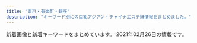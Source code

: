 ```yaml
---
title: "東京・有楽町・銀座"
description: "キーワード別にの巨乳アジアン・チャイナエステ嬢情報をまとめました。"
---
```


新着画像と新着キーワードをまとめています。
2021年02月26日の情報です。

<DmmAffiliateIns />
<KeywordTable
  shops={
    [
    {
        "img_links": [
            "http://missyou-esthe.com/img/tt1.jpg",
            "http://missyou-esthe.com/img/f1.jpg",
            "http://missyou-esthe.com/img/tt16.jpg",
            "http://missyou-esthe.com/img/mr1.jpg",
            "http://missyou-esthe.com/img/cg06.jpg",
            "http://missyou-esthe.com/img/f.jpg",
            "http://missyou-esthe.com/img/cg02.jpg",
            "http://missyou-esthe.com/img/cg03.jpg",
            "http://missyou-esthe.com/img/t1.jpg",
            "http://missyou-esthe.com/img/cg07.jpg",
            "http://missyou-esthe.com/img/tt18.jpg",
            "http://missyou-esthe.com/img/tt4.jpg",
            "http://missyou-esthe.com/img/tt2.jpg",
            "http://missyou-esthe.com/img/no.png",
            "http://missyou-esthe.com/img/tt15.jpg",
            "http://missyou-esthe.com/img/tt21.jpg",
            "http://missyou-esthe.com/img/tt11.jpg",
            "http://missyou-esthe.com/img/tt19.jpg",
            "http://missyou-esthe.com/img/cg05.jpg",
            "http://missyou-esthe.com/img/cg11.jpg",
            "http://missyou-esthe.com/img/cg14.jpg",
            "http://missyou-esthe.com/img/t3.jpg",
            "http://missyou-esthe.com/img/eve.jpg",
            "http://missyou-esthe.com/img/lin.jpg",
            "http://missyou-esthe.com/img/tt20.jpg",
            "http://missyou-esthe.com/img/cg01.jpg",
            "http://missyou-esthe.com/img/cg04.jpg",
            "http://missyou-esthe.com/img/tt13.jpg",
            "http://missyou-esthe.com/img/tt17.jpg",
            "http://missyou-esthe.com/img/cg10.jpg",
            "http://missyou-esthe.com/img/cg13.jpg",
            "http://missyou-esthe.com/img/tt12.jpg",
            "http://missyou-esthe.com/img/cg09.jpg",
            "http://missyou-esthe.com/img/cg091.jpg",
            "http://missyou-esthe.com/img/tt14.jpg",
            "http://missyou-esthe.com/img/cg08.jpg",
            "http://missyou-esthe.com/img/t2.jpg"
        ],
        "keywords": {
            "87": 4,
            "86": 14,
            "85": 2
        },
        "url": "http://missyou-esthe.com/",
        "station": "\u65b0\u5bcc\u753a\u99c53\u756a\u51fa\u53e3",
        "name": "Lotus\uff5e\u30ed\u30fc\u30bf\u30b9\uff5e"
    },
    {
        "url": "http://koikst.xyz/",
        "station": "JR\u6771\u4eac\u99c5\u516b\u91cd\u6d32\u53e3",
        "img_links": [
            "http://koikst.xyz/_src/20886061/index_34.png",
            "http://koikst.xyz/_src/20886019/up.png",
            "http://koikst.xyz/_src/51067435/wechatimg725.jpg",
            "http://koikst.xyz/_src/20886063/index_36.png",
            "http://koikst.xyz/_src/20886010/img_3017.jpg",
            "http://koikst.xyz/_src/20886303/07958eda583eff2b24876adf03c0a434.jpg",
            "http://koikst.xyz/_src/20885811/up.png",
            "http://sunflower.jp.net/2.jpg",
            "http://koikst.xyz/_src/20885809/www.cman.png",
            "http://koikst.xyz/_src/20886235/t02200330_0640096013249885015.jpg",
            "http://koikst.xyz/_src/20886111/_dsf0778_pp.jpg",
            "http://koikst.xyz/_src/20886222/up.png",
            "http://koikst.xyz/_src/20885828/up.png",
            "http://koikst.xyz/_src/20886103/up.png",
            "http://sunflower.jp.net/1.jpg",
            "http://sunflower.jp.net/6.jpg",
            "http://koikst.xyz/_src/20885845/up.png",
            "http://koikst.xyz/_src/20886229/_dsf0778_pp.jpg",
            "http://koikst.xyz/_src/20885836/sign.jpg",
            "http://koikst.xyz/_src/20886231/_dsf0770_pp.jpg",
            "http://koikst.xyz/_src/20886148/therapist-ito.jpg",
            "http://koikst.xyz/_src/20886008/_k3_6019.jpg",
            "http://koikst.xyz/_src/20886065/index_38.png",
            "http://koikst.xyz/_src/20886122/up.png",
            "http://koikst.xyz/_src/20885997/up.png",
            "http://koikst.xyz/_src/20886308/t02200330_0640096013249885015.jpg",
            "http://koikst.xyz/_src/51067433/wechatimg726.jpg",
            "http://koikst.xyz/_src/21089124/img20180325193504865361.png",
            "http://sunflower.jp.net/3.jpg",
            "http://koikst.xyz/_src/20886300/media-20170919.jpg",
            "http://koikst.xyz/_src/20991736/t02200330_0640096013249885015.jpg",
            "http://koikst.xyz/_src/20886064/index_37.png",
            "http://koikst.xyz/_src/20886035/up.png",
            "http://koikst.xyz/_src/20886005/wechatimg35.jpg",
            "http://koikst.xyz/_src/51067437/wechatimg724.jpg",
            "http://koikst.xyz/_src/20886211/07958eda583eff2b24876adf03c0a434.jpg",
            "http://koikst.xyz/_src/20886006/wechatimg36.jpg",
            "http://koikst.xyz/_src/20886283/img20170527114635169213.png",
            "http://koikst.xyz/_src/20886060/index_33.png",
            "http://koikst.xyz/_src/20886009/img_2917.jpg",
            "http://koikst.xyz/_src/20886059/sign.png",
            "http://koikst.xyz/_src/20886233/906ab10dd05fdcaee1fa99bd6e5779ea.jpg",
            "http://koikst.xyz/_src/20886058/sign.png",
            "http://koikst.xyz/_src/20886092/therapist-ito.jpg",
            "http://koikst.xyz/_src/51067440/wechatimg723.jpg",
            "http://koikst.xyz/_src/20886287/9c88380aa0315ec9292225a3223d62d9.jpg",
            "http://koikst.xyz/_src/20886066/slider2.png",
            "http://koikst.xyz/_src/20886310/wechatimg405.jpg",
            "http://koikst.xyz/_src/20886305/therapist-ito.jpg",
            "http://koikst.xyz/_src/20886007/_k3_6020.jpg",
            "http://sunflower.jp.net/5.jpg",
            "http://koikst.xyz/_src/20886062/index_35.png"
        ],
        "keywords": {
            "89": 3,
            "85": 2,
            "C": 2,
            "E": 3
        },
        "name": "\u60a0"
    },
    {
        "img_links": [
            "http://cocosia-massage.work/img/sta3.jpg",
            "http://cocosia-massage.work/img/fla-1.jpg",
            "http://cocosia-massage.work/sp/img/sys.jpg",
            "http://cocosia-massage.work/sp/img/st6.jpg",
            "http://cocosia-massage.work/img/xmas.png",
            "http://cocosia-massage.work/sp/img/cam3.jpg",
            "http://cocosia-massage.work/sp/img/p-5.jpg",
            "http://cocosia-massage.work/sp/img/rec.jpg",
            "http://cocosia-massage.work/sp/img/acc.jpg",
            "http://cocosia-massage.work/img/news.jpg",
            "http://cocosia-massage.work/img/cncp.jpg",
            "http://cocosia-massage.work/img/head2.jpg",
            "http://cocosia-massage.work/sp/img/p-3.jpg",
            "http://cocosia-massage.work/sp/img/qr.jpg",
            "http://cocosia-massage.work/sp/img/t-t.jpg",
            "http://cocosia-massage.work/img/newf.jpg",
            "http://cocosia-massage.work/img/st3.jpg",
            "http://cocosia-massage.work/img/conc.jpg",
            "http://cocosia-massage.work/sp/img/botton.jpg",
            "http://cocosia-massage.work/sp/img/pc.jpg",
            "http://cocosia-massage.work/img/st4.jpg",
            "http://cocosia-massage.work/img/fla-2.jpg",
            "http://cocosia-massage.work/img/st6.jpg",
            "http://cocosia-massage.work/img/nos.jpg",
            "http://cocosia-massage.work/sp/img/p-4.jpg",
            "http://cocosia-massage.work/sp/img/st4.jpg",
            "http://cocosia-massage.work/img/st1.jpg",
            "http://cocosia-massage.work/sp/img/t-s.jpg",
            "http://cocosia-massage.work/img/sta2.jpg",
            "http://cocosia-massage.work/sp/img/info.jpg",
            "http://cocosia-massage.work/sp/img/cam4.jpg",
            "http://cocosia-massage.work/img/st5.jpg",
            "http://cocosia-massage.work/sp/img/t-r.jpg",
            "http://cocosia-massage.work/sp/img/st5.jpg",
            "http://cocosia-massage.work/img/sta5.jpg",
            "http://cocosia-massage.work/img/sta4.jpg",
            "http://cocosia-massage.work/img/sta1.jpg",
            "http://cocosia-massage.work/sp/img/st3.jpg",
            "http://cocosia-massage.work/sp/img/st1.jpg",
            "http://cocosia-massage.work/img/sta6.jpg",
            "http://cocosia-massage.work/sp/img/cam1.jpg",
            "http://cocosia-massage.work/img/r9.jpg",
            "http://cocosia-massage.work/img/acc.jpg",
            "http://cocosia-massage.work/sp/img/p-6.jpg",
            "http://cocosia-massage.work/img/st2.jpg",
            "http://cocosia-massage.work/sp/img/st2.jpg",
            "http://cocosia-massage.work/sp/img/cam2.jpg",
            "http://cocosia-massage.work/sp/img/t-t2.jpg"
        ],
        "keywords": {
            "88": 5,
            "C": 22,
            "D": 8,
            "87": 2,
            "F": 5,
            "85": 16,
            "E": 2
        },
        "station": "\u4eba\u5f62\u753a\u99c5A1\u51fa\u53e3",
        "url": "http://cocosia-massage.work/",
        "name": "COCOSIA"
    },
    {
        "img_links": [],
        "name": "\u6975\u4e0a\u30e1\u30f3\u30ba\u30a2\u30ed\u30de\u65e5\u672c\u6a4b",
        "keywords": {},
        "url": "https://aroma.tyo.cm/",
        "station": "\u8305\u5834\u753a\u99c510\u756a\u51fa\u53e3"
    },
    {
        "img_links": [
            "http://ginzamassage.net/user_data/00000099.jpg",
            "http://ginzamassage.net/user_data/00000102.jpg",
            "http://ginzamassage.net/user_data/00000145.jpg",
            "http://ginzamassage.net/user_data/00000132.jpg",
            "http://ginzamassage.net/user_data/00000147.jpg",
            "http://ginzamassage.net/user_data/00000143.jpg",
            "http://ginzamassage.net/user_data/00000228.jpg",
            "http://ginzamassage.net/user_data/00000235.jpg",
            "http://ginzamassage.net/user_data/00000109.jpg",
            "http://ginzamassage.net/user_data/00000238.jpg",
            "http://ginzamassage.net/user_data/00000121.jpg",
            "http://ginzamassage.net/user_data/00000134.jpg",
            "http://ginzamassage.net/user_data/00000129.jpg",
            "http://ginzamassage.net/user_data/00000123.jpg",
            "http://ginzamassage.net/user_data/00000148.png",
            "http://ginzamassage.net/user_data/00000126.jpg",
            "http://ginzamassage.net/user_data/00000101.jpg",
            "http://ginzamassage.net/user_data/00000103.jpg",
            "http://ginzamassage.net/user_data/00000225.jpg",
            "http://ginzamassage.net/user_data/00000216.jpg",
            "http://ginzamassage.net/user_data/00000105.jpg",
            "http://ginzamassage.net/user_data/00000117.jpg",
            "http://ginzamassage.net/user_data/00000131.jpg",
            "http://ginzamassage.net/user_data/00000218.jpg",
            "http://ginzamassage.net/images/noimg.png",
            "http://ginzamassage.net/user_data/00000142.jpg",
            "http://ginzamassage.net/user_data/00000135.jpg",
            "http://ginzamassage.net/user_data/00000226.jpg",
            "http://ginzamassage.net/user_data/00000141.jpg",
            "http://ginzamassage.net/user_data/00000233.jpg",
            "http://ginzamassage.net/user_data/00000136.jpg",
            "http://ginzamassage.net/user_data/00000116.jpg",
            "http://ginzamassage.net/user_data/00000217.jpg",
            "http://ginzamassage.net/user_data/00000138.jpg",
            "http://ginzamassage.net/user_data/00000140.jpg",
            "http://ginzamassage.net/user_data/00000104.jpg",
            "http://ginzamassage.net/user_data/00000146.jpg",
            "http://ginzamassage.net/user_data/00000125.jpg",
            "http://ginzamassage.net/user_data/00000130.jpg",
            "http://ginzamassage.net/user_data/00000127.jpg",
            "http://ginzamassage.net/user_data/00000097.jpg",
            "http://ginzamassage.net/user_data/00000124.jpg",
            "http://ginzamassage.net/user_data/00000144.jpg",
            "http://ginzamassage.net/user_data/00000114.jpg",
            "http://ginzamassage.net/user_data/00000100.jpg",
            "http://ginzamassage.net/user_data/00000137.jpg",
            "http://ginzamassage.net/user_data/00000106.jpg",
            "http://ginzamassage.net/user_data/00000232.jpg",
            "http://ginzamassage.net/user_data/00000153.jpg",
            "http://ginzamassage.net/user_data/00000128.jpg",
            "http://ginzamassage.net/images/1.jpg",
            "http://ginzamassage.net/user_data/00000184.jpg",
            "http://ginzamassage.net/user_data/00000139.jpg",
            "http://ginzamassage.net/user_data/00000149.jpg",
            "http://ginzamassage.net/user_data/00000133.jpg",
            "http://ginzamassage.net/user_data/00000115.jpg",
            "http://ginzamassage.net/user_data/00000237.jpg"
        ],
        "url": "http://ginzamassage.net",
        "station": "\u6771\u9280\u5ea7\u99c55\u756a\u51fa\u53e3",
        "keywords": {
            "\u80f8": 7,
            "\u4e73": 1
        },
        "name": "\u91d1\u306e\u83ef"
    },
    {
        "img_links": [
            "http://yume-sato.blue/uploads//sites/18/2020/09/g5-150x150.jpg",
            "http://yume-sato.blue/uploads//sites/18/2020/09/g6.jpg",
            "http://yume-sato.blue/uploads//sites/18/2020/09/g4-150x150.jpg",
            "http://yume-sato.blue/uploads//sites/18/2020/09/top1-1.jpg",
            "http://yume-sato.blue/uploads//sites/18/2020/09/s_staff.png",
            "http://yume-sato.blue/uploads//sites/18/2020/09/pick.jpg",
            "http://yume-sato.blue/uploads//sites/18/2020/10/g2.jpg",
            "http://yume-sato.blue/uploads//sites/18/2020/10/g1.jpg",
            "http://yume-sato.blue/uploads//sites/18/2020/09/g3-150x150.jpg",
            "http://yume-sato.blue/uploads//sites/18/2020/12/gg.jpg",
            "http://yume-sato.blue/uploads//sites/18/2020/09/g1.jpg",
            "http://yume-sato.blue/uploads//sites/18/2020/09/g1-150x150.jpg",
            "http://yume-sato.blue/uploads//sites/18/2020/09/g3.jpg",
            "http://yume-sato.blue/uploads//sites/18/2020/09/top.jpg",
            "http://yume-sato.blue/uploads//sites/18/2020/12/gg-150x150.jpg",
            "http://yume-sato.blue/uploads//sites/18/2020/09/g4.jpg",
            "http://yume-sato.blue/uploads//sites/18/2020/09/g6-150x150.jpg",
            "http://yume-sato.blue/uploads//sites/18/2020/09/g2.jpg",
            "http://yume-sato.blue/uploads//sites/18/2020/09/g2-150x150.jpg",
            "http://yume-sato.blue/uploads//sites/18/2020/09/g5.jpg",
            "http://yume-sato.blue/uploads//sites/18/2020/09/mobile-1.jpg",
            "http://yume-sato.blue/uploads//sites/18/2020/09/news.jpg"
        ],
        "url": "http://yume-sato.blue/",
        "station": "\u4eba\u5f62\u753a\u99c5A6",
        "keywords": {},
        "name": "\u5922\u306e\u90f7"
    },
    {
        "station": "\u5c0f\u4f1d\u99ac\u753a\u99c53\u756a\u51fa\u53e3",
        "url": "http://luna-shine.info/",
        "keywords": {
            "E": 13,
            "84": 3,
            "89": 21,
            "F": 6,
            "G": 6,
            "81": 3,
            "88": 21,
            "82": 3,
            "85": 6,
            "\u80f8": 2,
            "D": 30,
            "\u30bb\u30af\u30b7\u30fc": 1,
            "86": 6,
            "C": 12,
            "87": 12
        },
        "name": "\u30eb\u30ca\u30b7\u30e3\u30a4\u30f3",
        "img_links": [
            "http://luna-shine.info/uploads/lunashine/2015/04/1111_e589afe69cac.jpg",
            "http://luna-shine.info/uploads/lunashine/2013/01/room-9.jpg",
            "http://luna-shine.info/uploads/lunashine/2019/04/bottom.jpg",
            "http://luna-shine.info/uploads/lunashine/2014/04/image_e589afe69cac.png",
            "http://luna-shine.info/uploads/lunashine/2015/12/qqe59bbee7898720151214133747.jpg",
            "http://luna-shine.info/uploads/lunashine/2013/01/room-7.jpg",
            "http://luna-shine.info/uploads/lunashine/2013/01/room-3.jpg",
            "http://luna-shine.info/uploads/lunashine/2013/10/4_e589afe69cac.jpg",
            "http://luna-shine.info/uploads/lunashine/2015/04/1111_e589afe69cac1.jpg",
            "http://luna-shine.info/uploads/lunashine/2019/12/e5beaee4bfa1e59bbee78987_201912071546181.jpg",
            "http://luna-shine.info/uploads/lunashine/2020/01/e5beaee4bfa1e59bbee78987_20190517131309.jpg",
            "http://luna-shine.info/uploads/lunashine/images/rq03.jpg",
            "http://luna-shine.info/uploads/lunashine/2016/11/31.jpg",
            "http://luna-shine.info/uploads/lunashine/2014/06/image-14.jpeg",
            "http://luna-shine.info/uploads/lunashine/2018/05/2.jpg",
            "http://luna-shine.info/uploads/lunashine/2015/09/1-12041z120344c1_e589afe69cac_e589afe69cac.jpg",
            "http://luna-shine.info/uploads/lunashine/2013/01/room-11.jpg",
            "http://luna-shine.info/uploads/lunashine/2013/01/room-1.jpg",
            "http://luna-shine.info/uploads/lunashine/2015/03/123.jpg",
            "http://luna-shine.info/uploads/lunashine/2015/03/12344780f_e589afe69cac.jpg",
            "http://luna-shine.info/uploads/lunashine/2015/01/0.jpg",
            "http://luna-shine.info/uploads/lunashine/images/new_tit.jpg",
            "http://luna-shine.info/uploads/lunashine/2017/04/22221.jpg",
            "http://luna-shine.info/uploads/lunashine/2015/01/2_e589afe69cac.jpg",
            "http://luna-shine.info/uploads/lunashine/2012/12/mobile.jpg",
            "http://luna-shine.info/uploads/lunashine/2013/01/room-2.jpg",
            "http://luna-shine.info/uploads/lunashine/2015/01/11.jpg",
            "http://luna-shine.info/uploads/lunashine/2012/12/topview4.jpg",
            "http://luna-shine.info/uploads/lunashine/2019/05/e5beaee4bfa1e59bbee78987_201905171313091.jpg",
            "http://luna-shine.info/uploads/lunashine/2013/01/room-8.jpg",
            "http://luna-shine.info/uploads/lunashine/2013/10/e38182e38286e381bf3_e589afe69cac.jpg",
            "http://luna-shine.info/uploads/lunashine/2014/05/naomi1-276x3584.jpg",
            "http://luna-shine.info/uploads/lunashine/2015/03/8dbe4d07b4f1258c30f14b30e60c1466.png",
            "http://luna-shine.info/uploads/lunashine/2019/12/e5beaee4bfa1e59bbee78987_20191207154634.jpg",
            "http://luna-shine.info/uploads/lunashine/images/no-photo.jpg",
            "http://luna-shine.info/uploads/lunashine/2015/06/image1-266x4001.jpg",
            "http://luna-shine.info/uploads/lunashine/2013/01/room-6.jpg",
            "http://luna-shine.info/uploads/lunashine/2013/10/e381bfe38286e3818d-5_e589afe69cac.jpg",
            "http://luna-shine.info/uploads/lunashine/2019/01/e5beaee4bfa1e59bbee78987_20190124144601.jpg",
            "http://luna-shine.info/uploads/lunashine/2019/07/qqe59bbee78987201504181707251.jpg",
            "http://luna-shine.info/uploads/lunashine/2019/04/e5beaee4bfa1e59bbee78987_201903161627475.jpg",
            "http://luna-shine.info/uploads/lunashine/2013/03/img_0522_e589afe69cac-1000x1333.jpg",
            "http://luna-shine.info/uploads/lunashine/2012/12/topview1.jpg",
            "http://luna-shine.info/uploads/lunashine/2013/01/img_0370_e589afe69cac-276x368.jpg",
            "http://luna-shine.info/uploads/lunashine/2013/01/room-10.jpg",
            "http://luna-shine.info/uploads/lunashine/images/rq01.jpg",
            "http://luna-shine.info/uploads/lunashine/2019/05/e5beaee4bfa1e59bbee78987_20190517131309.jpg",
            "http://luna-shine.info/uploads/lunashine/2012/12/topview3.jpg",
            "http://luna-shine.info/uploads/lunashine/2013/10/e381bfe382841_e589afe69cac.jpg",
            "http://luna-shine.info/uploads/lunashine/2019/04/e5beaee4bfa1e59bbee78987_201903161627478.jpg",
            "http://luna-shine.info/uploads/lunashine/2014/06/image-15.jpeg",
            "http://luna-shine.info/uploads/lunashine/images/picup.png",
            "http://luna-shine.info/uploads/lunashine/2012/12/mailmaka.jpg",
            "http://luna-shine.info/uploads/lunashine/2013/11/e381afe3828be3818befbc92-1000x1333.jpg",
            "http://luna-shine.info/uploads/lunashine/2013/01/qiu-1.jpg",
            "http://luna-shine.info/uploads/lunashine/images/new_d.jpg",
            "http://luna-shine.info/uploads/lunashine/2014/06/9c1b42356edc1bb51d040e0a1783fa97.png",
            "http://luna-shine.info/uploads/lunashine/2015/03/171f728230a16701d87b9e61ba70edf8.png",
            "http://luna-shine.info/uploads/lunashine/2014/05/22.jpg",
            "http://luna-shine.info/uploads/lunashine/2013/05/p1020464_e589afe69cac.jpg",
            "http://luna-shine.info/uploads/lunashine/2016/12/img_4240.jpg",
            "http://luna-shine.info/uploads/lunashine/2012/12/topview0.jpg",
            "http://luna-shine.info/uploads/lunashine/2015/03/11111.jpg",
            "http://luna-shine.info/uploads/lunashine/2013/01/room-5.jpg",
            "http://luna-shine.info/uploads/lunashine/2019/03/e5beaee4bfa1e59bbee78987_201903141535171.jpg",
            "http://luna-shine.info/uploads/lunashine/2019/04/tel.jpg",
            "http://luna-shine.info/uploads/lunashine/2019/03/e5beaee4bfa1e59bbee78987_201903161627476.jpg",
            "http://luna-shine.info/uploads/lunashine/2013/11/e381afe3828be3818b-1000x1333.jpg",
            "http://luna-shine.info/uploads/lunashine/2013/01/img_0427_e589afe69cac-276x368.jpg",
            "http://luna-shine.info/uploads/lunashine/2014/05/naomi1-276x3583.jpg",
            "http://luna-shine.info/uploads/lunashine/2019/04/flash1.jpg",
            "http://luna-shine.info/uploads/lunashine/2013/10/e381bfe3818d2_e589afe69cac.jpg",
            "http://luna-shine.info/uploads/lunashine/2019/04/e5beaee4bfa1e59bbee78987_2019031616274791.jpg"
        ]
    },
    {
        "keywords": {
            "D": 15,
            "E": 4,
            "C": 12
        },
        "img_links": [
            "https://kayabacho-mensesthe.com/images/main4.jpg",
            "https://kayabacho-mensesthe.com/wp/wp-content/uploads/2021/01/yuna.jpg",
            "https://kayabacho-mensesthe.com/wp/wp-content/uploads/2020/10/aki-s1-150x150.jpg",
            "https://kayabacho-mensesthe.com/images/main1.jpg",
            "https://kayabacho-mensesthe.com/room/room-l1.jpg",
            "https://kayabacho-mensesthe.com/wp/wp-content/uploads/2019/12/mitsuki.jpg",
            "https://kayabacho-mensesthe.com/room/room-l3.jpg",
            "https://kayabacho-mensesthe.com/wp/wp-content/uploads/2019/12/misaki.jpg",
            "https://kayabacho-mensesthe.com/staff/mimi-s1.jpg",
            "https://kayabacho-mensesthe.com/room/room-l5.jpg",
            "https://kayabacho-mensesthe.com/images/footer-r.png",
            "https://kayabacho-mensesthe.com/images/top2.jpg",
            "https://kayabacho-mensesthe.com/staff/aki-s1.jpg",
            "https://kayabacho-mensesthe.com/wp/wp-content/uploads/2020/12/yuki.jpg",
            "https://kayabacho-mensesthe.com/staff/yuna-s1.jpg",
            "https://kayabacho-mensesthe.com/images/clear.png",
            "https://kayabacho-mensesthe.com/images/top1.jpg",
            "https://kayabacho-mensesthe.com/icon/line.png",
            "https://kayabacho-mensesthe.com/room/room-l2.jpg",
            "https://kayabacho-mensesthe.com/wp/wp-content/uploads/2019/07/misaki.jpg",
            "https://kayabacho-mensesthe.com/images/footer-l.png",
            "https://kayabacho-mensesthe.com/images/mensesthe.jpg",
            "https://kayabacho-mensesthe.com/staff/nao-s1.jpg",
            "https://kayabacho-mensesthe.com/images/main2.jpg",
            "https://kayabacho-mensesthe.com/wp/wp-content/uploads/2020/08/ayaka-1.jpg",
            "https://kayabacho-mensesthe.com/images/flower.png",
            "https://kayabacho-mensesthe.com/wp/wp-content/uploads/2020/08/ayaka-1-200x300.jpg",
            "https://kayabacho-mensesthe.com/staff/urara-s1.jpg",
            "https://kayabacho-mensesthe.com/images/top3.jpg",
            "https://kayabacho-mensesthe.com/icon/yelp.png",
            "https://kayabacho-mensesthe.com/icon/twitter.png",
            "https://kayabacho-mensesthe.com/images/main3.jpg",
            "https://kayabacho-mensesthe.com/room/room-l7.jpg",
            "https://kayabacho-mensesthe.com/staff/rin-s1.jpg",
            "https://kayabacho-mensesthe.com/wp/wp-content/uploads/2019/12/IMG_8988.jpg",
            "https://kayabacho-mensesthe.com/staff/ayaka-s1.jpg",
            "https://kayabacho-mensesthe.com/room/room-l6.jpg",
            "https://kayabacho-mensesthe.com/staff/miyu-s1.jpg",
            "https://kayabacho-mensesthe.com/wp/wp-content/uploads/2019/12/emi.jpg",
            "https://kayabacho-mensesthe.com/staff/misaki-s1.jpg",
            "https://kayabacho-mensesthe.com/link/mens-esthe.png",
            "https://kayabacho-mensesthe.com/wp/wp-content/uploads/2019/08/mimi.jpg",
            "https://kayabacho-mensesthe.com/icon/facebook.png",
            "https://kayabacho-mensesthe.com/room/room-l8.jpg",
            "https://kayabacho-mensesthe.com/room/room-l4.jpg",
            "https://kayabacho-mensesthe.com/wp/wp-content/uploads/2020/11/urara3.jpg",
            "https://kayabacho-mensesthe.com/wp/wp-content/uploads/2020/02/miyu.jpg",
            "https://kayabacho-mensesthe.com/staff/emi-s1.jpg",
            "https://kayabacho-mensesthe.com/staff/aoi-s1.jpg"
        ],
        "name": "Spa Ananda",
        "url": "https://kayabacho-mensesthe.com/",
        "station": "\u8305\u5834\u753a\u99c52\u756a\u51fa\u53e3"
    },
    {
        "keywords": {
            "85": 10,
            "86": 4,
            "D": 6,
            "C": 14,
            "88": 6
        },
        "name": "\u3086\u3089\u308a\u9999",
        "station": "\u6c34\u5929\u5bae\u524d\u99c58\u756a\u51fa\u53e3",
        "img_links": [
            "http://yurarika.work/staff/rara1.jpg",
            "http://yurarika.work/staff/mirai1.jpg",
            "http://yurarika.work/staff/mirai2.jpg",
            "http://yurarika.work/staff/mika2.jpg",
            "http://yurarika.work/staff/rara.jpg",
            "http://yurarika.work/staff/aya2.jpg",
            "http://yurarika.work/staff/aya1.jpg",
            "http://yurarika.work/staff/rara2.jpg",
            "http://yurarika.work/staff/mika1.jpg",
            "http://yurarika.work/staff/aya.jpg",
            "http://yurarika.work/img/all/loader.png",
            "http://yurarika.work/staff/mika.jpg",
            "http://yurarika.work/staff/mirai.jpg"
        ],
        "url": "http://yurarika.work/"
    },
    {
        "url": "http://arm-heal.com/",
        "keywords": {
            "C": 15
        },
        "img_links": [
            "http://arm-heal.com/i/files/homeimg.jpg",
            "http://arm-heal.com/staff/emi/01.jpg",
            "http://arm-heal.com/img/ttl_staff.jpg",
            "http://arm-heal.com/staff/yuuyuu/01.jpg",
            "http://arm-heal.com/pic/topimg5.png",
            "http://arm-heal.com/staff/aya/01mb.jpg",
            "http://arm-heal.com/staff/yuuyuu/01mb.jpg",
            "http://arm-heal.com/staff/aya/01.jpg",
            "http://arm-heal.com/pic/topimg1.png",
            "http://arm-heal.com/img/att.png",
            "http://arm-heal.com/pic/topimg3.png",
            "http://arm-heal.com/staff/miki/01.jpg",
            "http://arm-heal.com/staff/yuki/01.jpg",
            "http://arm-heal.com/pic/head.jpg",
            "http://arm-heal.com/pic/topimg4.png",
            "http://arm-heal.com/pic/topimg2.png",
            "http://arm-heal.com/staff/miki/01mb.jpg",
            "http://arm-heal.com/staff/miya/01.jpg",
            "http://arm-heal.com/img/ttl_rec.png",
            "http://arm-heal.com/img/corona.png",
            "http://arm-heal.com/staff/emi/01mb.jpg",
            "http://arm-heal.com/staff/miya/01mb.jpg",
            "http://arm-heal.com/img/ttl_mobile.png",
            "http://arm-heal.com/staff/yuki/01mb.jpg"
        ],
        "name": "\u7d05\u8449",
        "station": "\u516b\u4e01\u5800\u99c5A5\u53e3"
    },
    {
        "keywords": {},
        "name": "\u30a2\u30ed\u30de\u30a2\u30ea\u30a2",
        "station": "\u6c34\u5929\u5bae\u524d\u99c56\u756a\u51fa\u53e3",
        "url": "http://e-berry.work/index.html",
        "img_links": [
            "http://e-berry.work/images/int1.jpg",
            "http://e-berry.work/img/nene1.jpg",
            "http://e-berry.work/staff/hikari.jpg",
            "http://e-berry.work/img/yoko1.jpg",
            "http://e-berry.work/staff/moka.jpg",
            "http://e-berry.work/images/ac1.jpg",
            "http://e-berry.work/img/moka1.jpg",
            "http://e-berry.work/sp/images/sys2.png",
            "http://e-berry.work/sp/img/ai1.jpg",
            "http://e-berry.work/sp/staff/natumi.jpg",
            "http://e-berry.work/sp/img/nene1.jpg",
            "http://e-berry.work/sp/staff/ai.jpg",
            "http://e-berry.work/sp/images/interior_t.png",
            "http://e-berry.work/sp/staff/aya.jpg",
            "http://e-berry.work/images/newsb.png",
            "http://e-berry.work/images/staff_t.jpg",
            "http://e-berry.work/sp/images/b1.jpg",
            "http://e-berry.work/sp/staff/haruka.jpg",
            "http://e-berry.work/staff/haruka.jpg",
            "http://e-berry.work/sp/img/hikari1.jpg",
            "http://e-berry.work/img/aya1.jpg",
            "http://e-berry.work/sp/images/topgirl.png",
            "http://e-berry.work/sp/images/newface.png",
            "http://e-berry.work/sp/img/haruka1.jpg",
            "http://e-berry.work/sp/img/aya1.jpg",
            "http://e-berry.work/images/b2.jpg",
            "http://e-berry.work/sp/staff/nene.jpg",
            "http://e-berry.work/sp/staff/yoko.jpg",
            "http://e-berry.work/staff/yoko.jpg",
            "http://e-berry.work/sp/images/9.jpg",
            "http://e-berry.work/images/interior_t.jpg",
            "http://e-berry.work/sp/images/sys1.png",
            "http://e-berry.work/sp/images/10.jpg",
            "http://e-berry.work/img/natumi1.jpg",
            "http://e-berry.work/staff/aya.jpg",
            "http://e-berry.work/sp/images/int2.png",
            "http://e-berry.work/sp/images/concept.jpg",
            "http://e-berry.work/staff/rina.jpg",
            "http://e-berry.work/images/sys2.jpg",
            "http://e-berry.work/sp/images/b2.jpg",
            "http://e-berry.work/sp/images/newsb.png",
            "http://e-berry.work/images/head.jpg",
            "http://e-berry.work/images/b1.jpg",
            "http://e-berry.work/images/rec1.jpg",
            "http://e-berry.work/staff/ayumi.jpg",
            "http://e-berry.work/sp/images/footer.jpg",
            "http://e-berry.work/sp/images/int1.png",
            "http://e-berry.work/staff/ai.jpg",
            "http://e-berry.work/img/rina1.jpg",
            "http://e-berry.work/sp/images/sys3.png",
            "http://e-berry.work/img/ayumi1.jpg",
            "http://e-berry.work/sp/img/moka1.jpg",
            "http://e-berry.work/img/hikari1.jpg",
            "http://e-berry.work/images/news_t.jpg",
            "http://e-berry.work/images/9.jpg",
            "http://e-berry.work/sp/staff/moka.jpg",
            "http://e-berry.work/sp/img/natumi1.jpg",
            "http://e-berry.work/sp/images/rec1.jpg",
            "http://e-berry.work/img/ai1.jpg",
            "http://e-berry.work/images/sys1.jpg",
            "http://e-berry.work/sp/img/ayumi1.jpg",
            "http://e-berry.work/sp/images/news.png",
            "http://e-berry.work/images/tgirl.jpg",
            "http://e-berry.work/images/rec2.jpg",
            "http://e-berry.work/sp/images/head.jpg",
            "http://e-berry.work/images/sys3.jpg",
            "http://e-berry.work/sp/staff/rina.jpg",
            "http://e-berry.work/sp/staff/hikari.jpg",
            "http://e-berry.work/sp/images/rec2.png",
            "http://e-berry.work/staff/natumi.jpg",
            "http://e-berry.work/sp/images/ac1.jpg",
            "http://e-berry.work/sp/img/rina1.jpg",
            "http://e-berry.work/images/newface.jpg",
            "http://e-berry.work/images/10.jpg",
            "http://e-berry.work/sp/img/yoko1.jpg",
            "http://e-berry.work/img/haruka1.jpg",
            "http://e-berry.work/sp/staff/ayumi.jpg",
            "http://e-berry.work/images/int2.jpg",
            "http://e-berry.work/images/sm.jpg",
            "http://e-berry.work/sp/images/staff_t.png",
            "http://e-berry.work/sp/images/tel.png",
            "http://e-berry.work/images/concept.jpg",
            "http://e-berry.work/staff/nene.jpg"
        ]
    },
    {
        "station": "\u7bc9\u5730\u99c52\u756a\u51fa\u53e3",
        "url": "http://a-smile.click/",
        "name": "Firework\uff5e\u30d5\u30a1\u30a4\u30a2\u30ef\u30fc\u30af\uff5e",
        "img_links": [
            "http://a-smile.click/img/faq_headimg.jpg",
            "http://a-smile.click/img/rec_headimg.jpg",
            "http://a-smile.click/img/head_img.jpg",
            "http://a-smile.click/img/room/photo04.jpg",
            "http://a-smile.click/girl/4.jpg",
            "http://a-smile.click/girl/3_1.jpg",
            "http://a-smile.click/img/tel.png",
            "http://a-smile.click/girl/6.jpg",
            "http://a-smile.click/img/link_headimg.jpg",
            "http://a-smile.click/girl/2_1.jpg",
            "http://a-smile.click/img/room/photo02.jpg",
            "http://a-smile.click/img/room/photo03.jpg",
            "http://a-smile.click/girl/3.jpg",
            "http://a-smile.click/girl/2.jpg",
            "http://a-smile.click/girl/1_1.jpg",
            "http://a-smile.click/girl/5_1.jpg",
            "http://a-smile.click/img/room/photo01.jpg",
            "http://a-smile.click/girl/5.jpg",
            "http://a-smile.click/img/staff_headimg.jpg",
            "http://a-smile.click/img/qr.png",
            "http://a-smile.click/girl/1.jpg"
        ],
        "keywords": {}
    },
    {
        "img_links": [
            "https://angel-love.tyo.cm/images/room1.jpg",
            "https://angel-love.tyo.cm/images/news_bj1.jpg",
            "https://angel-love.tyo.cm/images/room3.jpg",
            "https://angel-love.tyo.cm/images/room2.jpg",
            "https://angel-love.tyo.cm/photos/sites/27/2021/02/2021021603162127.jpg",
            "https://angel-love.tyo.cm/photos/sites/27/2021/02/2021021606344273.jpg",
            "https://angel-love.tyo.cm/photos/sites/27/2021/02/2021021603212172.jpg",
            "https://angel-love.tyo.cm/images/info.jpg",
            "https://angel-love.tyo.cm/images/top.jpg",
            "https://angel-love.tyo.cm/images/s3.jpg",
            "https://angel-love.tyo.cm/images/news_bj3.jpg",
            "https://angel-love.tyo.cm/images/s1.jpg",
            "https://angel-love.tyo.cm/photos/sites/27/2021/02/2021021603162366.jpg",
            "https://angel-love.tyo.cm/images/s_staff.png",
            "https://angel-love.tyo.cm/images/s_news.jpg",
            "https://angel-love.tyo.cm/photos/sites/27/2021/02/2021021606263617.jpg",
            "https://angel-love.tyo.cm/images/mobile.jpg",
            "https://angel-love.tyo.cm/images/room4.jpg"
        ],
        "station": "\u9280\u5ea7\u99c5A5\u51fa\u53e3",
        "keywords": {
            "87": 10,
            "85": 5,
            "D": 20,
            "86": 5
        },
        "url": "https://angel-love.tyo.cm/",
        "name": "Angel Love"
    },
    {
        "keywords": {},
        "img_links": [
            "http://www.kayabatyo-massage.work/images/sw_home.png",
            "http://www.kayabatyo-massage.work/images/sw_tel.png",
            "http://www.kayabatyo-massage.work/images/recruit/nagare_05.png",
            "http://www.kayabatyo-massage.work/images/recruit/nagare_03.jpg",
            "http://www.kayabatyo-massage.work/images/recruit/nagare_06.png",
            "http://www.kayabatyo-massage.work/images/recruit/nagare_07.png",
            "http://www.kayabatyo-massage.work/images/trigger.jpg",
            "http://www.kayabatyo-massage.work/staff/nanami.jpg",
            "http://www.kayabatyo-massage.work/images/recruit/sp_mainvisual.jpg",
            "http://www.kayabatyo-massage.work/images/recruit/message_03.png",
            "http://www.kayabatyo-massage.work/images/head_interior.jpg",
            "http://www.kayabatyo-massage.work/images/icon_new.png",
            "http://www.kayabatyo-massage.work/images/recruit/point_09.png",
            "http://www.kayabatyo-massage.work/images/recruit/point_04.png",
            "http://www.kayabatyo-massage.work/images/icon_ranking_01.png",
            "http://www.kayabatyo-massage.work/images/head_therapist.jpg",
            "http://www.kayabatyo-massage.work/images/mainvisual_01.jpg",
            "http://www.kayabatyo-massage.work/images/recruit/point_03.png",
            "http://www.kayabatyo-massage.work/images/recruit/point_08.png",
            "http://www.kayabatyo-massage.work/images/no_image.jpg",
            "http://www.kayabatyo-massage.work/images/recruit/nagare_01.jpg",
            "http://www.kayabatyo-massage.work/images/recruit/nagare_02.jpg",
            "http://www.kayabatyo-massage.work/images/recruit/req_03.jpg",
            "http://www.kayabatyo-massage.work/images/mainvisual_02_s.jpg",
            "http://www.kayabatyo-massage.work/images/icon_ranking_02.png",
            "http://www.kayabatyo-massage.work/images/icon_ranking_03.png",
            "http://www.kayabatyo-massage.work/staff/hinata.jpg",
            "http://www.kayabatyo-massage.work/images/recruit/point_05.png",
            "http://www.kayabatyo-massage.work/images/recruit/point_07.png",
            "http://www.kayabatyo-massage.work/staff/kaoru.jpg",
            "http://www.kayabatyo-massage.work/images/recruit/point_06.png",
            "http://www.kayabatyo-massage.work/images/mainvisual_01_s.jpg",
            "http://www.kayabatyo-massage.work/images/mainvisual_02.jpg"
        ],
        "station": "\u8305\u5834\u753a\u99c511\u756a\u51fa\u53e3",
        "name": "\u5143\u6c17\u30e2\u30ea\u30e2\u30ea",
        "url": "http://www.kayabatyo-massage.work/"
    },
    {
        "url": "http://xn--vckg5a5c7c8c1czd.in.net/",
        "img_links": [
            "http://xn--vckg5a5c7c8c1czd.in.net/images/an_2_04.jpg",
            "http://xn--vckg5a5c7c8c1czd.in.net/images/slider/slide2.jpg",
            "http://xn--vckg5a5c7c8c1czd.in.net/images/slider/slide2s.jpg",
            "http://xn--vckg5a5c7c8c1czd.in.net/images/staff_images/top_small_14.jpg",
            "http://xn--vckg5a5c7c8c1czd.in.net/images/an_1_07.jpg",
            "http://xn--vckg5a5c7c8c1czd.in.net/images/index_01.jpg",
            "http://xn--vckg5a5c7c8c1czd.in.net/images/no.png",
            "http://xn--vckg5a5c7c8c1czd.in.net/images/an_1_06.jpg",
            "http://xn--vckg5a5c7c8c1czd.in.net/images/QRcode.jpg",
            "http://xn--vckg5a5c7c8c1czd.in.net/images/staff_images/cg1.jpg",
            "http://xn--vckg5a5c7c8c1czd.in.net/images/staff_images/cg17.jpg",
            "http://xn--vckg5a5c7c8c1czd.in.net/images/an_1_04.jpg",
            "http://xn--vckg5a5c7c8c1czd.in.net/images/an_2_07.jpg",
            "http://xn--vckg5a5c7c8c1czd.in.net/images/slider/slide3.jpg",
            "http://xn--vckg5a5c7c8c1czd.in.net/images/staff_images/cg16.jpg",
            "http://xn--vckg5a5c7c8c1czd.in.net/images/an_2_05.jpg",
            "http://xn--vckg5a5c7c8c1czd.in.net/images/an_2_03.jpg",
            "http://xn--vckg5a5c7c8c1czd.in.net/images/staff_images/cg5.jpg",
            "http://xn--vckg5a5c7c8c1czd.in.net/images/staff_images/top_small_16.jpg",
            "http://xn--vckg5a5c7c8c1czd.in.net/images/an_1_02.jpg",
            "http://xn--vckg5a5c7c8c1czd.in.net/images/slider/slide1.jpg",
            "http://xn--vckg5a5c7c8c1czd.in.net/images/an_2_06.jpg",
            "http://xn--vckg5a5c7c8c1czd.in.net/images/staff_images/cg14.jpg",
            "http://xn--vckg5a5c7c8c1czd.in.net/images/staff_images/top_small_5.jpg",
            "http://xn--vckg5a5c7c8c1czd.in.net/images/an_1_03.jpg",
            "http://xn--vckg5a5c7c8c1czd.in.net/images/staff_images/top_small_1.jpg",
            "http://xn--vckg5a5c7c8c1czd.in.net/images/slider/slide1s.jpg",
            "http://xn--vckg5a5c7c8c1czd.in.net/images/slider/slide3s.jpg",
            "http://xn--vckg5a5c7c8c1czd.in.net/images/staff_images/top_small_17.jpg",
            "http://xn--vckg5a5c7c8c1czd.in.net/images/an_2_02.jpg"
        ],
        "name": "\u7652\u3057\u306e\u6d77",
        "station": "\u65b0\u5bcc\u753a\u99c5",
        "keywords": {
            "D": 16,
            "E": 4,
            "86": 20
        }
    },
    {
        "img_links": [
            "http://sakura.relaxnabi.com/css/topleft02.png",
            "http://sakura.relaxnabi.com/css/staff/staff13.jpg",
            "http://sakura.relaxnabi.com/css/nav/nav-002.png",
            "http://sakura.relaxnabi.com/css/nav/nav-004.png",
            "http://sakura.relaxnabi.com/css/nav/nav-001.png",
            "http://sakura.relaxnabi.com/css/staff/staff04.jpg",
            "http://sakura.relaxnabi.com/css/topleft01.png",
            "http://sakura.relaxnabi.com/css/staff/staff14a.jpg",
            "http://sakura.relaxnabi.com/css/tel03.png",
            "http://sakura.relaxnabi.com/css/staff/staff02.jpg",
            "http://sakura.relaxnabi.com/css/staff/staff06.jpg",
            "http://sakura.relaxnabi.com/css/nav/nav-005.png",
            "http://sakura.relaxnabi.com/css/topright02.jpg",
            "http://sakura.relaxnabi.com/css/nav/nav-003.png",
            "http://sakura.relaxnabi.com/css/nav/nav-006.png"
        ],
        "url": "http://sakura.relaxnabi.com/",
        "keywords": {
            "89": 3,
            "C": 4,
            "87": 2,
            "D": 3
        },
        "name": "\u685c\uff5e\u3055\u304f\u3089\uff5e",
        "station": "\u8305\u5834\u753a\u99c51\u756a\u51fa\u53e3"
    },
    {
        "url": "https://mens-esthe.jpn.vin/",
        "station": "JR\u6771\u4eac\u99c5\u516b\u91cd\u6d32\u5317\u53e3",
        "keywords": {
            "85": 24,
            "86": 96,
            "D": 120
        },
        "name": "\u6771\u4eac\u65e5\u672c\u6a4b\u30e1\u30f3\u30ba\u30a8\u30b9\u30c6",
        "img_links": [
            "https://mens-esthe.jpn.vin/photos/sites/4/2020/12/2020121102462172.jpg",
            "https://mens-esthe.jpn.vin/photos/sites/4/2020/12/202012110248090.jpg",
            "https://mens-esthe.jpn.vin/images/nav_link05.png",
            "https://mens-esthe.jpn.vin/images/nav_link07.png",
            "https://mens-esthe.jpn.vin/images/photo_1.jpg",
            "https://mens-esthe.jpn.vin/photos/sites/4/2020/12/2020121102501422.jpg",
            "https://mens-esthe.jpn.vin/images/nav_link08.png",
            "https://mens-esthe.jpn.vin/images/tit_staff.jpg",
            "https://mens-esthe.jpn.vin/images/sp_tit_info.jpg",
            "https://mens-esthe.jpn.vin/images/side_mobile.jpg",
            "https://mens-esthe.jpn.vin/images/tit_staff02.jpg",
            "https://mens-esthe.jpn.vin/images/tit_face.jpg",
            "https://mens-esthe.jpn.vin/images/top.png",
            "https://mens-esthe.jpn.vin/images/nav_link06.png",
            "https://mens-esthe.jpn.vin/images/tit_link.jpg",
            "https://mens-esthe.jpn.vin/images/nav_link01.png",
            "https://mens-esthe.jpn.vin/images/room2.jpg",
            "https://mens-esthe.jpn.vin/images/tit_info.jpg",
            "https://mens-esthe.jpn.vin/photos/sites/4/2020/12/2020121102464663.jpg",
            "https://mens-esthe.jpn.vin/images/sp_end.png",
            "https://mens-esthe.jpn.vin/images/nav_link02.png",
            "https://mens-esthe.jpn.vin/images/sp_tit_pick.jpg",
            "https://mens-esthe.jpn.vin/images/tit_pick.jpg",
            "https://mens-esthe.jpn.vin/images/nav_link04.png",
            "https://mens-esthe.jpn.vin/images/sp_tit_staff.jpg",
            "https://mens-esthe.jpn.vin/images/navbar-top.jpg",
            "https://mens-esthe.jpn.vin/images/sp_tit_link.jpg",
            "https://mens-esthe.jpn.vin/images/nav_link03.png",
            "https://mens-esthe.jpn.vin/images/sp_photo_1.jpg",
            "https://mens-esthe.jpn.vin/images/sp_tit_staff02.jpg",
            "https://mens-esthe.jpn.vin/images/room1.jpg",
            "https://mens-esthe.jpn.vin/photos/sites/4/2020/12/2020121102483539.jpg",
            "https://mens-esthe.jpn.vin/images/end.png"
        ]
    },
    {
        "img_links": [
            "http://www.hitomebore.esjp.info/files/002.jpg",
            "http://www.hitomebore.esjp.info/images/btn2.png",
            "http://www.hitomebore.esjp.info/files/014.jpg",
            "http://www.hitomebore.esjp.info/files/016.jpg",
            "http://www.hitomebore.esjp.info/images/m3.jpg",
            "http://www.hitomebore.esjp.info/files/015.jpg",
            "http://www.hitomebore.esjp.info/images/mainImg_sub.jpg",
            "http://www.hitomebore.esjp.info/images/m2.jpg",
            "http://www.hitomebore.esjp.info/files/013.jpg",
            "http://www.hitomebore.esjp.info/files/011.jpg",
            "http://www.hitomebore.esjp.info/files/008.jpg",
            "http://www.hitomebore.esjp.info/files/007.jpg",
            "http://www.hitomebore.esjp.info/files/010.jpg",
            "http://www.hitomebore.esjp.info/files/012.jpg",
            "http://www.hitomebore.esjp.info/files/009.jpg",
            "http://www.hitomebore.esjp.info/images/m4.jpg",
            "http://www.hitomebore.esjp.info/images/mainImg2.jpg",
            "http://www.hitomebore.esjp.info/images/m1.jpg"
        ],
        "name": "\u3072\u3068\u3081\u307c\u308c",
        "keywords": {
            "87": 6,
            "C": 6,
            "85": 6,
            "86": 18,
            "D": 27,
            "88": 3
        },
        "url": "http://www.hitomebore.esjp.info/",
        "station": "\u65b0\u5bcc\u753a\u99c53\u756a\u51fa\u53e3"
    },
    {
        "name": "Melody Spa -\u30e1\u30ed\u30c7\u30a3 \u30b9\u30d1-",
        "img_links": [
            "https://melodyspa.tokyo/images/st/risa.jpg",
            "https://melodyspa.tokyo/images/share/pagetop.png",
            "https://melodyspa.tokyo/images/st/yuna1.jpg",
            "https://melodyspa.tokyo/images/st/you.jpg",
            "https://melodyspa.tokyo/images/st/you2.jpg",
            "https://melodyspa.tokyo/images/st/ringo.jpg",
            "https://melodyspa.tokyo/images/st/miho.jpg",
            "https://melodyspa.tokyo/images/st/yuna2.jpg",
            "https://melodyspa.tokyo/images/st/rui.jpg",
            "https://melodyspa.tokyo/images/st/mina.jpg",
            "https://melodyspa.tokyo/images/st/yuna.jpg",
            "https://melodyspa.tokyo/images/st/st_.jpg",
            "https://melodyspa.tokyo/images/st/you3.jpg",
            "https://melodyspa.tokyo/images/topimage/topimage.jpg",
            "https://melodyspa.tokyo/images/st/rara2.jpg",
            "https://melodyspa.tokyo/images/st/mina2.jpg"
        ],
        "keywords": {
            "C": 32,
            "86": 4,
            "F": 6,
            "\u4e73": 4,
            "\u5de8\u4e73": 4
        },
        "station": "JR\u65b0\u65e5\u672c\u6a4b\u99c56\u756a\u51fa\u53e3",
        "url": "https://melodyspa.tokyo/"
    },
    {
        "name": "Tiara-\u30c6\u30a4\u30a2\u30e9-",
        "keywords": {
            "E": 1,
            "C": 1,
            "D": 3,
            "89": 1
        },
        "img_links": [
            "https://est-tiara.info/staffPhoto/b20200924141844.jpg",
            "https://est-tiara.info/images/gallery/r3.jpg",
            "https://est-tiara.info/images/gallery/r5.jpg",
            "https://est-tiara.info/staffPhoto/s20200924141844.jpg",
            "https://est-tiara.info/images/gallery/r1.jpg",
            "https://est-tiara.info/staffPhoto/s20201016083614.jpg",
            "https://est-tiara.info/images/mobile.png",
            "https://est-tiara.info/uploadfiles/Image/campaignEstTiaraInfo.jpg",
            "https://est-tiara.info/images/returnBtn.png",
            "https://est-tiara.info/staffPhoto/s20201016083716.jpg",
            "https://est-tiara.info/staffPhoto/s20201016083756.jpg",
            "https://est-tiara.info/js/sliderLine/slide_prev.png",
            "https://est-tiara.info/staffPhoto/b20201016083828.jpg",
            "https://est-tiara.info/staffPhoto/b20201016083716.jpg",
            "https://est-tiara.info/images/gallery/r8.jpg",
            "https://est-tiara.info/js/sliderLine/slide_next.png",
            "https://est-tiara.info/staffPhoto/b20201016083614.jpg",
            "https://est-tiara.info/images/gallery/r2.jpg",
            "https://est-tiara.info/images/gallery/r4.jpg",
            "https://est-tiara.info/images/gallery/r6.jpg",
            "https://est-tiara.info/images/gallery/r7.jpg",
            "https://est-tiara.info/staffPhoto/s20201016083828.jpg",
            "https://est-tiara.info/staffPhoto/b20201016083756.jpg"
        ],
        "url": "https://est-tiara.info/",
        "station": "\u6771\u9280\u5ea7\u99c5A7\u51fa\u53e3"
    },
    {
        "img_links": [
            "http://www.comodo.relaxjp.info/files/014.jpg",
            "http://www.comodo.relaxjp.info/files/012-03.jpg",
            "http://www.comodo.relaxjp.info/files/011-02.jpg",
            "http://www.comodo.relaxjp.info/files/007-02.jpg",
            "http://www.comodo.relaxjp.info/files/010-02.jpg",
            "http://www.comodo.relaxjp.info/files/014-02.jpg",
            "http://www.comodo.relaxjp.info/images/top.png",
            "http://www.comodo.relaxjp.info/files/012.jpg",
            "http://www.comodo.relaxjp.info/files/013-02.jpg",
            "http://www.comodo.relaxjp.info/files/007.jpg",
            "http://www.comodo.relaxjp.info/images/s_info.jpg",
            "http://www.comodo.relaxjp.info/images/bj1.jpg",
            "http://www.comodo.relaxjp.info/images/hua.jpg",
            "http://www.comodo.relaxjp.info/files/007-03.jpg",
            "http://www.comodo.relaxjp.info/files/009-02.jpg",
            "http://www.comodo.relaxjp.info/images/s_link.jpg",
            "http://www.comodo.relaxjp.info/files/012-02.jpg",
            "http://www.comodo.relaxjp.info/files/009-03.jpg",
            "http://www.comodo.relaxjp.info/files/009.jpg",
            "http://www.comodo.relaxjp.info/files/011-03.jpg",
            "http://www.comodo.relaxjp.info/images/s_news.jpg",
            "http://www.comodo.relaxjp.info/files/013-03.jpg",
            "http://www.comodo.relaxjp.info/files/010-03.jpg",
            "http://www.comodo.relaxjp.info/files/008-03.jpg",
            "http://www.comodo.relaxjp.info/files/008-02.jpg",
            "http://www.comodo.relaxjp.info/files/011.jpg",
            "http://www.comodo.relaxjp.info/files/010.jpg",
            "http://www.comodo.relaxjp.info/files/008.jpg",
            "http://www.comodo.relaxjp.info/images/bj3.jpg",
            "http://www.comodo.relaxjp.info/files/013.jpg",
            "http://www.comodo.relaxjp.info/images/s_staff.jpg",
            "http://www.comodo.relaxjp.info/files/014-03.jpg"
        ],
        "station": "\u99ac\u55b0\u6a2a\u5c71\u99c5A2\u51fa\u53e3",
        "name": "COMODO -\u30b3\u30e2\u30c9-",
        "keywords": {
            "87": 7,
            "D": 8,
            "86": 1
        },
        "url": "http://www.comodo.relaxjp.info/"
    },
    {
        "img_links": [
            "https://ningyocho-esthe.work/images/dream/common/gallery_09.png",
            "https://ningyocho-esthe.work/images/dream/staff/13.jpg",
            "https://ningyocho-esthe.work/images/dream/home/teaser.png",
            "https://ningyocho-esthe.work/images/dream/common/side_bnr_01.png",
            "https://ningyocho-esthe.work/images/dream/staff/3.jpg",
            "https://ningyocho-esthe.work/images/dream/common/gallery_10.png",
            "https://ningyocho-esthe.work/images/dream/common/gallery_02.png",
            "https://ningyocho-esthe.work/images/dream/staff/2.jpg",
            "https://ningyocho-esthe.work/images/dream/common/gallery_04.png",
            "https://ningyocho-esthe.work/images/dream/common/gallery_06.png",
            "https://ningyocho-esthe.work/images/dream/staff/1.jpg",
            "https://ningyocho-esthe.work/images/dream/staff/imgapp_3.jpg",
            "https://ningyocho-esthe.work/images/dream/staff/\u3042\u307f.jpg",
            "https://ningyocho-esthe.work/images/dream/common/credit_01.png",
            "https://ningyocho-esthe.work/images/dream/common/gallery_08.png",
            "https://ningyocho-esthe.work/images/dream/common/gallery_01.png",
            "https://ningyocho-esthe.work/images/dream/staff/\u30ca\u30ca.jpg",
            "https://ningyocho-esthe.work/images/dream/home/image_01.png",
            "https://ningyocho-esthe.work/images/dream/home/image_03.png",
            "https://ningyocho-esthe.work/images/dream/home/image_02.png",
            "https://ningyocho-esthe.work/images/dream/common/credit_03.png",
            "https://ningyocho-esthe.work/images/dream/staff/imgapp6.jpg",
            "https://ningyocho-esthe.work/images/dream/common/gallery_07.png",
            "https://ningyocho-esthe.work/images/dream/common/credit_02.png",
            "https://ningyocho-esthe.work/images/dream/common/gallery_05.png",
            "https://ningyocho-esthe.work/images/dream/common/header_phone_pc.png",
            "https://ningyocho-esthe.work/images/dream/common/side_bnr_02.png",
            "https://ningyocho-esthe.work/images/dream/staff/imgapp_1.jpg",
            "https://ningyocho-esthe.work/images/dream/common/gallery_03.png",
            "https://ningyocho-esthe.work/images/dream/common/header_info.png"
        ],
        "keywords": {
            "88": 1,
            "\u30bb\u30af\u30b7\u30fc": 3
        },
        "name": "Dream",
        "url": "https://ningyocho-esthe.work/",
        "station": "\u4eba\u5f62\u753a\u99c5A1\u51fa\u53e3"
    },
    {
        "name": "\u5feb\u9069\u5802",
        "keywords": {},
        "station": "\u516b\u4e01\u5800\u99c5B2\u51fa\u53e3",
        "img_links": [
            "http://momipara.jp/img/link/momi88.jpg",
            "https://www.hatena.ne.jp/images/wwwridge/ok@2x.png",
            "http://\u30a2\u30b8\u30a2\u30f3\u30a8\u30b9\u30c6.biz/images/88-31.jpg",
            "https://b.st-hatena.com/images/entry-button/button-only@2x.png",
            "http://b.hatena.ne.jp/images/v4/public/add/hatenabookmark_android.png",
            "http://asian.mensesthe.tokyo/wp-content/uploads/2016/01/7CzXuAWe.jpg",
            "https://www.hatena.ne.jp/images/wwwridge/ng@2x.png",
            "https://www.hatena.ne.jp/images/wwwridge/help@2x.png",
            "http://b.hatena.ne.jp/images/v4/public/add/hatenabookmark_ios7.png",
            "https://b.hatena.ne.jp/images/v4/public/add/hatenabookmark_android.png",
            "https://b.hatena.ne.jp/images/v4/public/add/hatenabookmark_ios7.png"
        ],
        "url": "http://kaitekido.eei.jp/"
    },
    {
        "img_links": [
            "http://prime-relax.work/img/st013.jpg",
            "http://prime-relax.work/sp/img/t-a.jpg",
            "http://prime-relax.work/sp/img/botton.jpg",
            "http://prime-relax.work/sp/img/t-t.jpg",
            "http://prime-relax.work/sp/img/sta8.jpg",
            "http://prime-relax.work/img/bottom-.png",
            "http://prime-relax.work/img/body-.jpg",
            "http://prime-relax.work/img/st5.jpg",
            "http://prime-relax.work/img/st014.jpg",
            "http://prime-relax.work/sp/img/add3.jpg",
            "http://prime-relax.work/sp/img/p-7.jpg",
            "http://prime-relax.work/img/sta12.jpg",
            "http://prime-relax.work/sp/img/time.jpg",
            "http://prime-relax.work/sp/img/t-o.jpg",
            "http://prime-relax.work/sp/img/sta12.jpg",
            "http://prime-relax.work/sp/img/p-9.jpg",
            "http://prime-relax.work/img/st07.jpg",
            "http://prime-relax.work/sp/img/sta5.jpg",
            "http://prime-relax.work/sp/img/add.jpg",
            "http://prime-relax.work/img/sta11.jpg",
            "http://prime-relax.work/img/st8.jpg",
            "http://prime-relax.work/sp/img/pic.jpg",
            "http://prime-relax.work/img/st4.jpg",
            "http://prime-relax.work/img/st14.jpg",
            "http://prime-relax.work/img/sta14.jpg",
            "http://prime-relax.work/sp/img/p-8.jpg",
            "http://prime-relax.work/img/st13.jpg",
            "http://prime-relax.work/img/st12.jpg",
            "http://prime-relax.work/img/link300100.jpg",
            "http://prime-relax.work/sp/img/tel.jpg",
            "http://prime-relax.work/img/bottom.png",
            "http://prime-relax.work/img/sta5.jpg",
            "http://prime-relax.work/img/st11.jpg",
            "http://prime-relax.work/img/link-.jpg",
            "http://prime-relax.work/img/link10033.jpg",
            "http://prime-relax.work/sp/img/t-s.jpg",
            "http://prime-relax.work/img/sta8.jpg",
            "http://prime-relax.work/sp/img/add2.jpg",
            "http://prime-relax.work/img/st7.jpg",
            "http://prime-relax.work/img/sys.jpg",
            "http://prime-relax.work/sp/img/sta11.jpg",
            "http://prime-relax.work/img/mo.png",
            "http://prime-relax.work/img/link20067.jpg",
            "http://prime-relax.work/sp/img/cam.jpg",
            "http://prime-relax.work/sp/img/sta9.jpg",
            "http://prime-relax.work/img/st9.jpg",
            "http://prime-relax.work/sp/img/pc.jpg",
            "http://prime-relax.work/img/IMG_1699.jpg",
            "http://prime-relax.work/img/sta4.jpg",
            "http://prime-relax.work/sp/img/t-r.jpg",
            "http://prime-relax.work/img/IMG_1667.jpg",
            "http://prime-relax.work/img/st04.jpg",
            "http://prime-relax.work/sp/img/sta4.jpg",
            "http://prime-relax.work/img/sta13.jpg",
            "http://prime-relax.work/img/sta7.jpg",
            "http://prime-relax.work/sp/img/tit.jpg",
            "http://prime-relax.work/sp/img/sta7.jpg",
            "http://prime-relax.work/img/st08.jpg",
            "http://prime-relax.work/img/IMG_1709.jpg",
            "http://prime-relax.work/img/sta9.jpg",
            "http://prime-relax.work/img/IMG_1675.jpg",
            "http://prime-relax.work/sp/img/info.jpg",
            "http://prime-relax.work/sp/img/sys.jpg",
            "http://prime-relax.work/sp/img/sta13.jpg",
            "http://prime-relax.work/img/head.jpg",
            "http://prime-relax.work/sp/img/sta14.jpg",
            "http://prime-relax.work/img/eve.jpg"
        ],
        "station": "\u99ac\u55b0\u753a\u99c51\u756a\u51fa\u53e3",
        "url": "http://prime-relax.work/",
        "name": "PRIME\u30fb\u30d7\u30e9\u30a4\u30e0",
        "keywords": {
            "84": 5,
            "C": 7,
            "E": 1,
            "86": 7,
            "88": 1,
            "82": 1,
            "87": 4,
            "D": 10
        }
    },
    {
        "station": "\u99ac\u55b0\u6a2a\u5c71\u99c5A2\u51fa\u53e3",
        "img_links": [
            "http://esthe-aroma.com/images/photo03.jpg",
            "http://esthe-aroma.com/images/end-info.png",
            "http://esthe-aroma.com/images/icon_tel.png",
            "http://esthe-aroma.com/images/icon_concept.png",
            "http://esthe-aroma.com/images/photo01.jpg",
            "http://esthe-aroma.com/images/cg07.jpg",
            "http://esthe-aroma.com/images/cg11.jpg",
            "http://esthe-aroma.com/images/mainImg_sub.jpg",
            "http://esthe-aroma.com/images/btn2.png",
            "http://esthe-aroma.com/images/cg10.jpg",
            "http://esthe-aroma.com/images/icon_top.png",
            "http://esthe-aroma.com/images/icon_info.png",
            "http://esthe-aroma.com/images/cg03.jpg",
            "http://esthe-aroma.com/images/cg09.jpg",
            "http://esthe-aroma.com/images/cg05.jpg",
            "http://esthe-aroma.com/images/cg13.jpg",
            "http://esthe-aroma.com/images/cg08.jpg",
            "http://esthe-aroma.com/images/qrc.jpg",
            "http://esthe-aroma.com/images/cg12.jpg",
            "http://esthe-aroma.com/images/cg06.jpg",
            "http://esthe-aroma.com/images/cg04.jpg",
            "http://esthe-aroma.com/images/icon_staff.png",
            "http://esthe-aroma.com/images/cg01.jpg",
            "http://esthe-aroma.com/images/photo02.jpg",
            "http://esthe-aroma.com/images/cg02.jpg"
        ],
        "url": "http://esthe-aroma.com/",
        "keywords": {
            "C": 2,
            "D": 10,
            "86": 13,
            "E": 1
        },
        "name": "Miss.9\uff5e\u30df\u30b9.\u30ad\u30e5\u30a6\uff5e"
    },
    {
        "img_links": [
            "http://sweet-massage.work/img/st2.jpg",
            "http://sweet-massage.work/sp/img/t-s.jpg",
            "http://sweet-massage.work/img/st5.jpg",
            "http://sweet-massage.work/sp/img/t-o.jpg",
            "http://sweet-massage.work/sp/img/s6.jpg",
            "http://sweet-massage.work/sp/img/st01.jpg",
            "http://sweet-massage.work/img/s5.jpg",
            "http://sweet-massage.work/sp/img/st06.jpg",
            "http://sweet-massage.work/img/sta1.jpg",
            "http://sweet-massage.work/sp/img/time.jpg",
            "http://sweet-massage.work/sp/img/pc.jpg",
            "http://sweet-massage.work/img/mobile-1.png",
            "http://sweet-massage.work/img/s1.jpg",
            "http://sweet-massage.work/img/st1.jpg",
            "http://sweet-massage.work/sp/img/st2.jpg",
            "http://sweet-massage.work/sp/img/add2.jpg",
            "http://sweet-massage.work/sp/img/s4.jpg",
            "http://sweet-massage.work/sp/img/info.jpg",
            "http://sweet-massage.work/sp/img/t-a.jpg",
            "http://sweet-massage.work/sp/img/tit.jpg",
            "http://sweet-massage.work/img/st04.jpg",
            "http://sweet-massage.work/sp/img/tel.jpg",
            "http://sweet-massage.work/img/sta5.jpg",
            "http://sweet-massage.work/img/sta6.jpg",
            "http://sweet-massage.work/img/st06.jpg",
            "http://sweet-massage.work/sp/img/st1.jpg",
            "http://sweet-massage.work/sp/img/sys.jpg",
            "http://sweet-massage.work/sp/img/s5.jpg",
            "http://sweet-massage.work/sp/img/st6.jpg",
            "http://sweet-massage.work/sp/img/st05.jpg",
            "http://sweet-massage.work/img/st005.jpg",
            "http://sweet-massage.work/sp/img/st5.jpg",
            "http://sweet-massage.work/img/st6.jpg",
            "http://sweet-massage.work/sp/img/st005.jpg",
            "http://sweet-massage.work/img/st01.jpg",
            "http://sweet-massage.work/sp/img/t-r.jpg",
            "http://sweet-massage.work/img/st4.jpg",
            "http://sweet-massage.work/sp/img/s3.jpg",
            "http://sweet-massage.work/img/s2.jpg",
            "http://sweet-massage.work/img/foot-body.jpg",
            "http://sweet-massage.work/img/sta4.jpg",
            "http://sweet-massage.work/sp/img/add.jpg",
            "http://sweet-massage.work/sp/img/st3.jpg",
            "http://sweet-massage.work/img/st03.jpg",
            "http://sweet-massage.work/img/st3.jpg",
            "http://sweet-massage.work/img/st05.jpg",
            "http://sweet-massage.work/img/s3.jpg",
            "http://sweet-massage.work/sp/img/botton.jpg",
            "http://sweet-massage.work/sp/img/t-t.jpg",
            "http://sweet-massage.work/sp/img/st02.jpg",
            "http://sweet-massage.work/img/sta3.jpg",
            "http://sweet-massage.work/img/s6.jpg",
            "http://sweet-massage.work/img/st02.jpg",
            "http://sweet-massage.work/img/s4.jpg",
            "http://sweet-massage.work/sp/img/st4.jpg",
            "http://sweet-massage.work/sp/img/pic.jpg",
            "http://sweet-massage.work/img/m1.png",
            "http://sweet-massage.work/sp/img/st04.jpg",
            "http://sweet-massage.work/sp/img/st03.jpg",
            "http://sweet-massage.work/img/sta2.jpg"
        ],
        "keywords": {
            "D": 6,
            "89": 3,
            "88": 3,
            "E": 6,
            "C": 6,
            "86": 6,
            "85": 6
        },
        "station": "\u8305\u5834\u753a\u99c53\u756a\u51fa\u53e3",
        "url": "http://sweet-massage.work/",
        "name": "Sweet"
    },
    {
        "img_links": [
            "http://tokyo-relaxtime.asia/img/cast/miki-01.jpg",
            "http://tokyo-relaxtime.asia/img/cast/miki-03.jpg",
            "http://tokyo-relaxtime.asia/img/cast/ai-02.jpg",
            "http://tokyo-relaxtime.asia/img/cast/momo-02.jpg",
            "http://tokyo-relaxtime.asia/img/cast/ai-01.jpg",
            "http://tokyo-relaxtime.asia/img/slick/st-4.jpg",
            "http://tokyo-relaxtime.asia/img/tw_mark.png",
            "http://tokyo-relaxtime.asia/img/cast/miki-04.jpg",
            "http://tokyo-relaxtime.asia/img/cast/yui-03.jpg",
            "http://tokyo-relaxtime.asia/img/cast/alice-04.jpg",
            "http://tokyo-relaxtime.asia/img/interior/lobby-1.jpg",
            "http://tokyo-relaxtime.asia/img/cast/momo-04.jpg",
            "http://tokyo-relaxtime.asia/img/cast/ami-04.jpg",
            "http://tokyo-relaxtime.asia/img/cast/alice-03.jpg",
            "http://tokyo-relaxtime.asia/img/cast/alice-02.jpg",
            "http://tokyo-relaxtime.asia/img/cast/yuka-01.jpg",
            "http://tokyo-relaxtime.asia/img/cast/ami-02.jpg",
            "http://tokyo-relaxtime.asia/img/cast/yuka-02.jpg",
            "http://tokyo-relaxtime.asia/img/slick/st-5.jpg",
            "http://tokyo-relaxtime.asia/img/slick/st-6.jpg",
            "http://tokyo-relaxtime.asia/img/slick/st-1.jpg",
            "http://tokyo-relaxtime.asia/img/cast/yui-04.jpg",
            "http://tokyo-relaxtime.asia/img/cast/ami-03.jpg",
            "http://tokyo-relaxtime.asia/img/cast/alice-01.jpg",
            "http://tokyo-relaxtime.asia/img/cast/ami-01.jpg",
            "http://tokyo-relaxtime.asia/img/cast/ai-04.jpg",
            "http://tokyo-relaxtime.asia/img/cast/yui-01.jpg",
            "http://tokyo-relaxtime.asia/img/cast/yuka-04.jpg",
            "http://tokyo-relaxtime.asia/img/cast/yui-02.jpg",
            "http://tokyo-relaxtime.asia/img/cast/momo-01.jpg",
            "http://tokyo-relaxtime.asia/img/slick/st-3.jpg",
            "http://tokyo-relaxtime.asia/img/cast/ai-03.jpg",
            "http://tokyo-relaxtime.asia/img/cast/momo-03.jpg",
            "http://tokyo-relaxtime.asia/img/cast/miki-02.jpg",
            "http://tokyo-relaxtime.asia/img/cast/yuka-03.jpg",
            "http://tokyo-relaxtime.asia/img/interior/corridor-1.jpg"
        ],
        "station": "\u6771\u65e5\u672c\u6a4b\u99c5A2\u51fa\u53e3",
        "name": "Evergrace-\u30a8\u30d0\u30fc\u30b0\u30ec\u30fc\u30b9-",
        "keywords": {},
        "url": "http://tokyo-relaxtime.asia/"
    },
    {
        "img_links": [
            "http://toukasui.jpn.mn/photos/sites/49/2019/11/2019111002374421.jpg",
            "http://toukasui.jpn.mn/photos/sites/49/2019/08/2019081010463794.jpg",
            "http://toukasui.jpn.mn/photos/sites/49/2019/02/2019020710305082.jpg",
            "http://toukasui.jpn.mn/photos/sites/49/2018/11/2018110702420266.jpg",
            "http://toukasui.jpn.mn/images/room1.jpg",
            "http://toukasui.jpn.mn/images/room2.jpg",
            "http://toukasui.jpn.mn/photos/sites/49/2018/11/2018111701424587.jpg",
            "http://toukasui.jpn.mn/images/mobile.jpg",
            "http://toukasui.jpn.mn/images/pick.jpg",
            "http://toukasui.jpn.mn/photos/sites/49/2019/08/2019082510480041.jpg",
            "http://toukasui.jpn.mn/images/room3.jpg",
            "http://toukasui.jpn.mn/images/room4.jpg",
            "http://toukasui.jpn.mn/photos/sites/49/2019/02/2019021519245846.jpg",
            "http://toukasui.jpn.mn/photos/sites/49/2019/03/2019030615101559.jpg",
            "http://toukasui.jpn.mn/photos/sites/49/2019/07/2019070111270334.jpg",
            "http://toukasui.jpn.mn/images/s_staff.png",
            "http://toukasui.jpn.mn/photos/sites/49/2019/09/2019091616543823.jpg",
            "http://toukasui.jpn.mn/images/top.jpg",
            "http://toukasui.jpn.mn/photos/sites/49/2018/12/2018121411170742.jpg",
            "http://toukasui.jpn.mn/images/face.jpg",
            "http://toukasui.jpn.mn/images/news.jpg",
            "http://toukasui.jpn.mn/photos/sites/49/2019/06/2019061711394937.jpg",
            "http://toukasui.jpn.mn/photos/sites/49/2020/09/202009151644200.jpg"
        ],
        "name": "\u6843\u82b1\u6c34*\u3068\u3046\u304b\u3059\u3044",
        "keywords": {
            "D": 9,
            "89": 1,
            "85": 2,
            "86": 7,
            "F": 1,
            "88": 1,
            "87": 2,
            "E": 3
        },
        "station": "\u6771\u9280\u5ea7\u99c55\u756a\u51fa\u53e3",
        "url": "http://toukasui.jpn.mn/"
    },
    {
        "keywords": {},
        "img_links": [],
        "name": "\u30e9\u30d5\u30a3\u30fc\u30eb",
        "url": "http://s-este.net/",
        "station": "\u65b0\u65e5\u672c\u6a4b\u99c55\u756a\u51fa\u53e3"
    },
    {
        "name": "For you",
        "keywords": {
            "93": 1,
            "90": 1,
            "86": 1,
            "C": 3,
            "G": 1,
            "91": 1,
            "E": 3,
            "89": 1,
            "87": 1,
            "D": 2,
            "85": 3,
            "83": 1
        },
        "url": "http://f-relaxe.net",
        "img_links": [
            "http://f-relaxe.net/girl/08a.jpg",
            "http://f-relaxe.net/images/index_10.jpg",
            "http://f-relaxe.net/girl/00.jpg",
            "http://f-relaxe.net/images/line.jpg",
            "http://f-relaxe.net/images/index_01.jpg",
            "http://f-relaxe.net/images/index_06.jpg",
            "http://f-relaxe.net/girl/07.jpg",
            "http://f-relaxe.net/girl/010.jpg",
            "http://f-relaxe.net/girl/024.jpg",
            "http://f-relaxe.net/girl/010a.jpg",
            "http://f-relaxe.net/girl/08.jpg",
            "http://f-relaxe.net/girl/012a.jpg",
            "http://f-relaxe.net/images/index_12.jpg",
            "http://f-relaxe.net/images/index_17.jpg",
            "http://f-relaxe.net/images/index_04.jpg",
            "http://f-relaxe.net/images/info.jpg",
            "http://f-relaxe.net/images/index_09.jpg",
            "http://f-relaxe.net/images/index_03.jpg",
            "http://f-relaxe.net/images/rec_11.jpg",
            "http://f-relaxe.net/images/index_05.jpg",
            "http://f-relaxe.net/images/02.jpg",
            "http://f-relaxe.net/girl/02.jpg",
            "http://f-relaxe.net/images/index_13.jpg",
            "http://f-relaxe.net/girl/017.jpg",
            "http://f-relaxe.net/girl/09.jpg",
            "http://f-relaxe.net/girl/07a.jpg",
            "http://f-relaxe.net/images/info_11.jpg",
            "http://f-relaxe.net/images/rec.jpg",
            "http://f-relaxe.net/images/index_16.jpg",
            "http://f-relaxe.net/girl/02a.jpg",
            "http://f-relaxe.net/images/sub_12.jpg",
            "http://f-relaxe.net/girl/011.jpg",
            "http://f-relaxe.net/images/01.jpg",
            "http://f-relaxe.net/images/index_18.jpg",
            "http://f-relaxe.net/images/index_119.jpg",
            "http://f-relaxe.net/images/03.jpg",
            "http://f-relaxe.net/girl/013a.jpg",
            "http://f-relaxe.net/images/index_07.jpg",
            "http://f-relaxe.net/images/sub_10.jpg",
            "http://f-relaxe.net/girl/09a.jpg",
            "http://f-relaxe.net/girl/04.jpg",
            "http://f-relaxe.net/girl/012.jpg",
            "http://f-relaxe.net/girl/011a.jpg",
            "http://f-relaxe.net/images/index_08.jpg",
            "http://f-relaxe.net/images/staff_11.jpg",
            "http://f-relaxe.net/images/index_14.jpg",
            "http://f-relaxe.net/images/sub_15.jpg",
            "http://f-relaxe.net/girl/013.jpg"
        ],
        "station": "JR\u6771\u4eac\u99c5\u516b\u91cd\u6d32\u5317\u53e3"
    }
]
}
/>
<DmmAffiliateScript />
